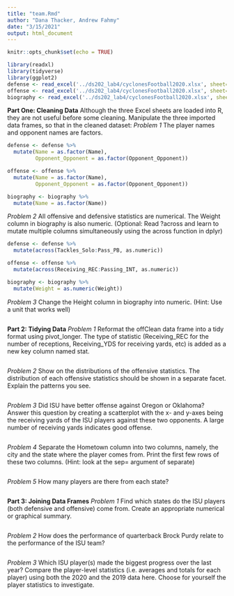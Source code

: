 ```yaml
---
title: "team.Rmd"
author: "Dana Thacker, Andrew Fahmy"
date: "3/15/2021"
output: html_document
---
```


```r
knitr::opts_chunk$set(echo = TRUE)
```

```r
library(readxl)
library(tidyverse)
library(ggplot2)
defense <- read_excel('../ds202_lab4/cyclonesFootball2020.xlsx', sheet='Defensive')
offense <- read_excel('../ds202_lab4/cyclonesFootball2020.xlsx', sheet='Offensive')
biography <- read_excel('../ds202_lab4/cyclonesFootball2020.xlsx', sheet='Biography')
```

**Part One: Cleaning Data**
Although the three Excel sheets are loaded into R, they are not useful before some cleaning. Manipulate the three imported data frames, so that in the cleaned dataset:
*Problem 1*
The player names and opponent names are factors.
```r
defense <- defense %>%
  mutate(Name = as.factor(Name), 
         Opponent_Opponent = as.factor(Opponent_Opponent))

offense <- offense %>%
  mutate(Name = as.factor(Name), 
         Opponent_Opponent = as.factor(Opponent_Opponent))

biography <- biography %>%
  mutate(Name = as.factor(Name))
```

*Problem 2*
All offensive and defensive statistics are numerical. The Weight column in biography is also numeric. (Optional: Read ?across and learn to mutate multiple columns simultaneously using the across function in dplyr)
```r
defense <- defense %>%
  mutate(across(Tackles_Solo:Pass_PB, as.numeric))

offense <- offense %>%
  mutate(across(Receiving_REC:Passing_INT, as.numeric))

biography <- biography %>%
  mutate(Weight = as.numeric(Weight))
```

*Problem 3*
Change the Height column in biography into numeric. (Hint: Use a unit that works well)
```r



```

**Part 2: Tidying Data**
*Problem 1*
Reformat the offClean data frame into a tidy format using pivot_longer. The type of statistic (Receiving_REC for the number of receptions, Receiving_YDS for receiving yards, etc) is added as a new key column named stat.
```r



```

*Problem 2*
Show on the distributions of the offensive statistics. The distribution of each offensive statistics should be shown in a separate facet. Explain the patterns you see.
```r


```

*Problem 3*
Did ISU have better offense against Oregon or Oklahoma? Answer this question by creating a scatterplot with the x- and y-axes being the receiving yards of the ISU players against these two opponents. A large number of receiving yards indicates good offense.
```r


```

*Problem 4*
Separate the Hometown column into two columns, namely, the city and the state where the player comes from. Print the first few rows of these two columns. (Hint: look at the sep= argument of separate)
```r



```

*Problem 5*
How many players are there from each state?
```r



```

**Part 3: Joining Data Frames**
*Problem 1*
Find which states do the ISU players (both defensive and offensive) come from. Create an appropriate numerical or graphical summary.
```r



```

*Problem 2*
How does the performance of quarterback Brock Purdy relate to the performance of the ISU team?
```r


```

*Problem 3*
Which ISU player(s) made the biggest progress over the last year? Compare the player-level statistics (i.e. averages and totals for each player) using both the 2020 and the 2019 data here. Choose for yourself the player statistics to investigate.
```r



```


